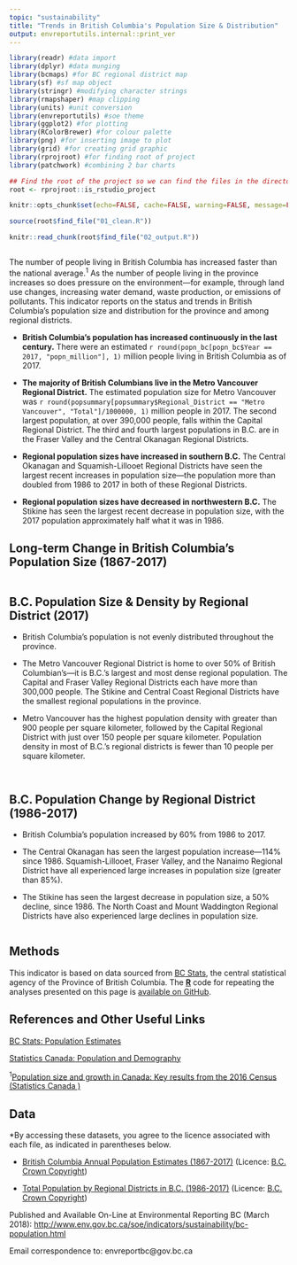 ```yaml
---
topic: "sustainability"
title: "Trends in British Columbia's Population Size & Distribution"
output: envreportutils.internal::print_ver
---
```


```r
library(readr) #data import
library(dplyr) #data munging
library(bcmaps) #for BC regional district map
library(sf) #sf map object
library(stringr) #modifying character strings
library(rmapshaper) #map clipping
library(units) #unit conversion
library(envreportutils) #soe theme
library(ggplot2) #for plotting
library(RColorBrewer) #for colour palette
library(png) #for inserting image to plot
library(grid) #for creating grid graphic
library(rprojroot) #for finding root of project
library(patchwork) #combining 2 bar charts

## Find the root of the project so we can find the files in the directory tree.
root <- rprojroot::is_rstudio_project

knitr::opts_chunk$set(echo=FALSE, cache=FALSE, warning=FALSE, message=FALSE, error=FALSE)

source(root$find_file("01_clean.R"))

knitr::read_chunk(root$find_file("02_output.R"))
```

```r
```
The number of people living in British Columbia has increased faster than the national average.^1^ As the number of people living in the province increases so does pressure on the environment---for example, through land use changes, increasing water demand, waste production, or emissions of pollutants. This indicator reports on the status and trends in British Columbia's population size and distribution for the province and among regional districts.

* **British Columbia's population has increased continuously in the last century.** There were an estimated `r round(popn_bc[popn_bc$Year == 2017, "popn_million"], 1)` million people living in British Columbia as of 2017.

* **The majority of British Columbians live in the Metro Vancouver Regional District.** The estimated population size for Metro Vancouver was `r round(popsummary[popsummary$Regional_District == "Metro Vancouver", "Total"]/1000000, 1)` million people in 2017. The second largest population, at over 390,000 people, falls within the Capital Regional District. The third and fourth largest populations in B.C. are in the Fraser Valley and the Central Okanagan Regional Districts.

* **Regional population sizes have increased in southern B.C.** The Central Okanagan and Squamish-Lillooet Regional Districts have seen the largest recent increases in population size---the population more than doubled from 1986 to 2017 in both of these Regional Districts.

* **Regional population sizes have decreased in northwestern B.C.** The Stikine has seen the largest recent decrease in population size, with the 2017 population approximately half what it was in 1986. 


## Long-term Change in British Columbia's Population Size (1867-2017)

```r
```

\newpage

## B.C. Population Size & Density by Regional District (2017)

* British Columbia's population is not evenly distributed throughout the province.

* The Metro Vancouver Regional District is home to over 50% of British Columbian's---it is B.C.'s largest and most dense regional population. The Capital and Fraser Valley Regional Districts each have more than 300,000 people. The Stikine and Central Coast Regional Districts have the smallest regional populations in the province.

* Metro Vancouver has the highest population density with greater than 900 people per square kilometer, followed by the Capital Regional District with just over 150 people per square kilometer. Population density in most of B.C.'s regional districts is fewer than 10 people per square kilometer.

\vspace{10pt}

```r
```

\newpage

```r
```

\newpage

## B.C. Population Change by Regional District (1986-2017)
* British Columbia's population increased by 60% from 1986 to 2017.

* The Central Okanagan has seen the largest population increase---114% since 1986. Squamish-Lillooet, Fraser Valley, and the Nanaimo Regional District have all experienced large increases in population size (greater than 85%).

* The Stikine has seen the largest decrease in population size, a 50% decline, since 1986. The North Coast and Mount Waddington Regional Districts have also experienced large declines in population size.

\vspace{20pt}

```r
```

\newpage

## Methods
This indicator is based on data sourced from [BC Stats](https://www2.gov.bc.ca/gov/content?id=6A488933DEC8411EBC659A5CD4AA92EF), the central statistical agency of the Province of British Columbia. The [**R**](https://www.r-project.org/) code for repeating the analyses presented on this page is [available on GitHub](https://github.com/bcgov/bc-population-indicator).

## References and Other Useful Links

[BC Stats: Population Estimates](https://www2.gov.bc.ca/gov/content?id=36D1A7A4BEE248598281824C13CB65B6)

[Statistics Canada: Population and Demography](http://www5.statcan.gc.ca/subject-sujet/theme-theme.action?pid=3867&lang=eng&more=0)

^1^[Population size and growth in Canada: Key results from the 2016 Census (Statistics Canada )](http://www.statcan.gc.ca/daily-quotidien/170208/dq170208a-eng.htm)


## Data

\*By accessing these datasets, you agree to the licence associated with each file, as indicated in parentheses below.

* [British Columbia Annual Population Estimates (1867-2017)](https://www2.gov.bc.ca/gov/content?id=36D1A7A4BEE248598281824C13CB65B6) (Licence: [B.C. Crown Copyright](http://www2.gov.bc.ca/gov/content/home/copyright))

* [Total Population by Regional Districts in B.C. (1986-2017)](https://www.bcstats.gov.bc.ca/apps/PopulationEstimates.aspx) (Licence: [B.C. Crown Copyright](http://www2.gov.bc.ca/gov/content/home/copyright))


Published and Available On-Line at Environmental Reporting BC (March
2018):
<http://www.env.gov.bc.ca/soe/indicators/sustainability/bc-population.html>

Email correspondence to: envreportbc@gov.bc.ca
